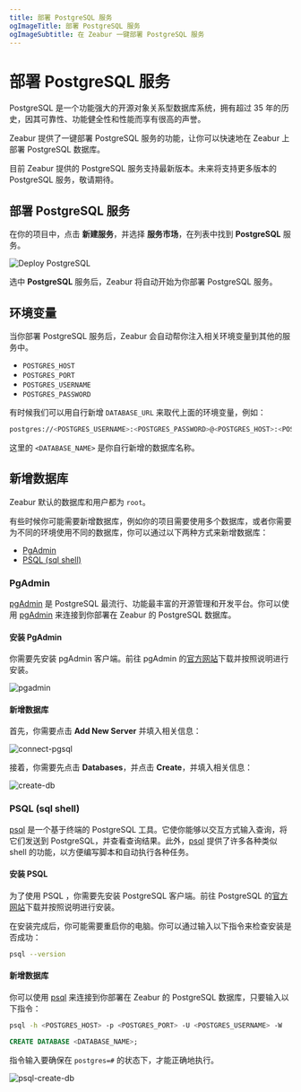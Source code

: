 ```yaml
---
title: 部署 PostgreSQL 服务
ogImageTitle: 部署 PostgreSQL 服务
ogImageSubtitle: 在 Zeabur 一键部署 PostgreSQL 服务
---
```



# 部署 PostgreSQL 服务

PostgreSQL 是一个功能强大的开源对象关系型数据库系统，拥有超过 35 年的历史，因其可靠性、功能健全性和性能而享有很高的声誉。

Zeabur 提供了一键部署 PostgreSQL 服务的功能，让你可以快速地在 Zeabur 上部署 PostgreSQL 数据库。

<Callout type="info" emoji="ℹ️">
  目前 Zeabur 提供的 PostgreSQL 服务支持最新版本。未来将支持更多版本的
  PostgreSQL 服务，敬请期待。
</Callout>

## 部署 PostgreSQL 服务

在你的项目中，点击 **新建服务**，并选择 **服务市场**，在列表中找到 **PostgreSQL** 服务。

![Deploy PostgreSQL](/marketplace/postgresql/deploy.png)

选中 **PostgreSQL** 服务后，Zeabur 将自动开始为你部署 PostgreSQL 服务。

## 环境变量

当你部署 PostgreSQL 服务后，Zeabur 会自动帮你注入相关环境变量到其他的服务中。

- `POSTGRES_HOST`
- `POSTGRES_PORT`
- `POSTGRES_USERNAME`
- `POSTGRES_PASSWORD`

有时候我们可以用自行新增 `DATABASE_URL` 来取代上面的环境变量，例如：

```bash copy
postgres://<POSTGRES_USERNAME>:<POSTGRES_PASSWORD>@<POSTGRES_HOST>:<POSTGRES_PORT>/<DATABASE_NAME>
```

这里的 `<DATABASE_NAME>` 是你自行新增的数据库名称。

## 新增数据库

Zeabur 默认的数据库和用户都为 `root`。

有些时候你可能需要新增数据库，例如你的项目需要使用多个数据库，或者你需要为不同的环境使用不同的数据库，你可以通过以下两种方式来新增数据库：

- [PgAdmin](#pgadmin)
- [PSQL (sql shell)](#psql-sql-shell)

### PgAdmin

[pgAdmin](https://www.pgadmin.org/) 是 PostgreSQL 最流行、功能最丰富的开源管理和开发平台。你可以使用 [pgAdmin](https://www.pgadmin.org/) 来连接到你部署在 Zeabur 的 PostgreSQL 数据库。

#### 安装 PgAdmin

你需要先安装 pgAdmin 客户端。前往 pgAdmin 的[官方网站](https://www.pgadmin.org/download/)下载并按照说明进行安装。

![pgadmin](/databases/pgsql/pgadmin.jpg)

#### 新增数据库

首先，你需要点击 **Add New Server** 并填入相关信息：

![connect-pgsql](/databases/pgsql/connect-pgsql.png)

接着，你需要先点击 **Databases**，并点击 **Create**，并填入相关信息：

![create-db](/databases/pgsql/create-db.png)

### PSQL (sql shell)

[psql](https://www.postgresql.org/docs/current/app-psql.html) 是一个基于终端的 PostgreSQL 工具。它使你能够以交互方式输入查询，将它们发送到 PostgreSQL，并查看查询结果。此外，[psql](https://www.postgresql.org/docs/current/app-psql.html) 提供了许多各种类似 shell 的功能，以方便编写脚本和自动执行各种任务。

#### 安装 PSQL

为了使用 PSQL ，你需要先安装 PostgreSQL 客户端。前往 PostgreSQL 的[官方网站](https://www.postgresql.org/download/)下载并按照说明进行安装。

在安装完成后，你可能需要重启你的电脑。你可以通过输入以下指令来检查安装是否成功：

```bash copy
psql --version
```

#### 新增数据库

你可以使用 [psql](https://www.postgresql.org/docs/current/app-psql.html) 来连接到你部署在 Zeabur 的 PostgreSQL 数据库，只要输入以下指令：

```bash copy
psql -h <POSTGRES_HOST> -p <POSTGRES_PORT> -U <POSTGRES_USERNAME> -W
```

```sql copy
CREATE DATABASE <DATABASE_NAME>;
```

指令输入要确保在 `postgres=#` 的状态下，才能正确地执行。

![psql-create-db](/databases/pgsql/psql-create-db.png)
